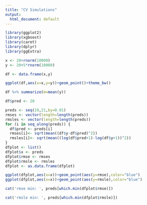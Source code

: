 ```yaml
---
title: "CV Simulations"
output:
  html_document: default
---
```


```r
library(ggplot2)
library(xgboost)
library(caret)
library(dplyr)
library(ggExtra)

x <- 20+rnorm(10000)
y <- 20+5*rnorm(10000)

df <- data.frame(x,y)

ggplot(df,aes(x=x,y=y))+geom_point()+theme_bw()

df %>% summarize(m=mean(y))

df$pred <- 20

```

```r
preds <- seq(19,21,by=0.01)
rmses <- vector(length=length(preds))
rmsles <- vector(length=length(preds))
for (i in seq_along(preds)) {
  df$pred <- preds[i]
  rmses[i]<- sqrt(mean((df$y-df$pred)^2))
  rmsles[i]<- sqrt(mean((log(df$pred+1)-log(df$y+1))^2))
}
dfplot <- list()
dfplot$x <- preds
dfplot$rmse <- rmses
dfplot$rmsle <- rmsles
dfplot <- as.data.frame(dfplot)

ggplot(dfplot,aes(x=x))+geom_point(aes(y=rmse),color="blue")
ggplot(dfplot,aes(x=x))+geom_point(aes(y=rmsle),color="blue")

```

```r

cat('rmse min: ', preds[which.min(dfplot$rmse)])

cat('rmsle min: ', preds[which.min(dfplot$rmsle)])

```




